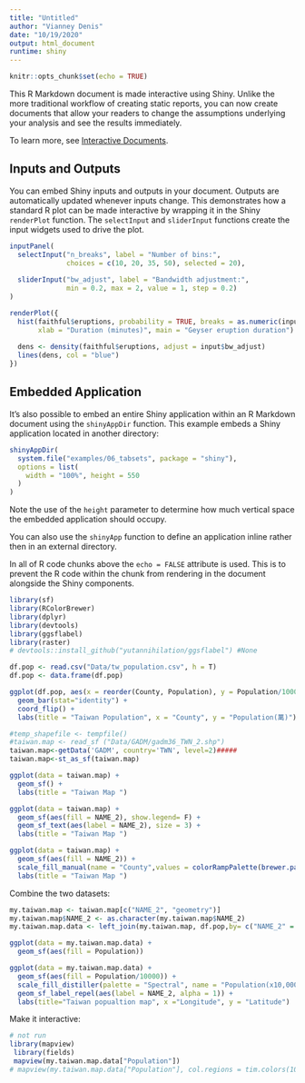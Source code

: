 ```yaml
---
title: "Untitled"
author: "Vianney Denis"
date: "10/19/2020"
output: html_document
runtime: shiny
---
```


```r
knitr::opts_chunk$set(echo = TRUE)
```

This R Markdown document is made interactive using Shiny. Unlike the more traditional workflow of creating static reports, you can now create documents that allow your readers to change the assumptions underlying your analysis and see the results immediately. 

To learn more, see [Interactive Documents](http://rmarkdown.rstudio.com/authoring_shiny.html).

## Inputs and Outputs

You can embed Shiny inputs and outputs in your document. Outputs are automatically updated whenever inputs change.  This demonstrates how a standard R plot can be made interactive by wrapping it in the Shiny `renderPlot` function. The `selectInput` and `sliderInput` functions create the input widgets used to drive the plot.

```r
inputPanel(
  selectInput("n_breaks", label = "Number of bins:",
              choices = c(10, 20, 35, 50), selected = 20),
  
  sliderInput("bw_adjust", label = "Bandwidth adjustment:",
              min = 0.2, max = 2, value = 1, step = 0.2)
)

renderPlot({
  hist(faithful$eruptions, probability = TRUE, breaks = as.numeric(input$n_breaks),
       xlab = "Duration (minutes)", main = "Geyser eruption duration")
  
  dens <- density(faithful$eruptions, adjust = input$bw_adjust)
  lines(dens, col = "blue")
})
```

## Embedded Application

It's also possible to embed an entire Shiny application within an R Markdown document using the `shinyAppDir` function. This example embeds a Shiny application located in another directory:

```r
shinyAppDir(
  system.file("examples/06_tabsets", package = "shiny"),
  options = list(
    width = "100%", height = 550
  )
)
```

Note the use of the `height` parameter to determine how much vertical space the embedded application should occupy.

You can also use the `shinyApp` function to define an application inline rather then in an external directory.

In all of R code chunks above the `echo = FALSE` attribute is used. This is to prevent the R code within the chunk from rendering in the document alongside the Shiny components.


```r
library(sf)
library(RColorBrewer)
library(dplyr)
library(devtools)
library(ggsflabel)
library(raster)   
# devtools::install_github("yutannihilation/ggsflabel") #None

df.pop <- read.csv("Data/tw_population.csv", h = T)
df.pop <- data.frame(df.pop)

ggplot(df.pop, aes(x = reorder(County, Population), y = Population/10000, fill = Category)) +
  geom_bar(stat="identity") +
  coord_flip() +
  labs(title = "Taiwan Population", x = "County", y = "Population(萬)")

#temp_shapefile <- tempfile()
#taiwan.map <- read_sf ("Data/GADM/gadm36_TWN_2.shp")
taiwan.map<-getData('GADM', country='TWN', level=2)#####
taiwan.map<-st_as_sf(taiwan.map)

ggplot(data = taiwan.map) +
  geom_sf() +
  labs(title = "Taiwan Map ")

ggplot(data = taiwan.map) +
  geom_sf(aes(fill = NAME_2), show.legend= F) +
  geom_sf_text(aes(label = NAME_2), size = 3) +
  labs(title = "Taiwan Map ")

ggplot(data = taiwan.map) +
  geom_sf(aes(fill = NAME_2)) +
  scale_fill_manual(name = "County",values = colorRampPalette(brewer.pal(8, "Accent"))(22)) +
  labs(title = "Taiwan Map ")
```

Combine the two datasets:


```r
my.taiwan.map <- taiwan.map[c("NAME_2", "geometry")]
my.taiwan.map$NAME_2 <- as.character(my.taiwan.map$NAME_2)
my.taiwan.map.data <- left_join(my.taiwan.map, df.pop,by= c("NAME_2" = "County"))

ggplot(data = my.taiwan.map.data) +
  geom_sf(aes(fill = Population))

ggplot(data = my.taiwan.map.data) +
  geom_sf(aes(fill = Population/10000)) +
  scale_fill_distiller(palette = "Spectral", name = "Population(x10,000)") +
  geom_sf_label_repel(aes(label = NAME_2, alpha = 1)) +
  labs(title="Taiwan popualtion map", x ="Longitude", y = "Latitude")
```

Make it interactive:

```r
# not run
library(mapview)
 library(fields)
 mapview(my.taiwan.map.data["Population"])
# mapview(my.taiwan.map.data["Population"], col.regions = tim.colors(100))
```
